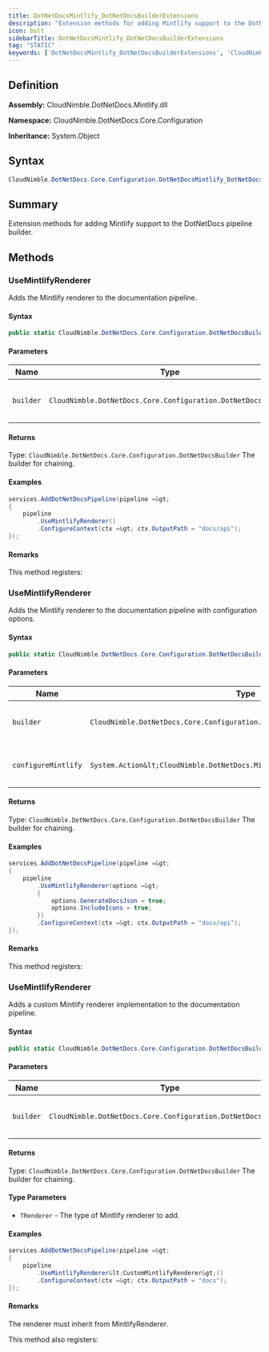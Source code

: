 ```yaml
---
title: DotNetDocsMintlify_DotNetDocsBuilderExtensions
description: "Extension methods for adding Mintlify support to the DotNetDocs pipeline builder."
icon: bolt
sidebarTitle: DotNetDocsMintlify_DotNetDocsBuilderExtensions
tag: "STATIC"
keywords: ['DotNetDocsMintlify_DotNetDocsBuilderExtensions', 'CloudNimble.DotNetDocs.Core.Configuration.DotNetDocsMintlify_DotNetDocsBuilderExtensions', 'CloudNimble.DotNetDocs.Core.Configuration', 'class', 'System.Object']
---
```


## Definition

**Assembly:** CloudNimble.DotNetDocs.Mintlify.dll

**Namespace:** CloudNimble.DotNetDocs.Core.Configuration

**Inheritance:** System.Object

## Syntax

```csharp
CloudNimble.DotNetDocs.Core.Configuration.DotNetDocsMintlify_DotNetDocsBuilderExtensions
```

## Summary

Extension methods for adding Mintlify support to the DotNetDocs pipeline builder.

## Methods

### UseMintlifyRenderer

Adds the Mintlify renderer to the documentation pipeline.

#### Syntax

```csharp
public static CloudNimble.DotNetDocs.Core.Configuration.DotNetDocsBuilder UseMintlifyRenderer(CloudNimble.DotNetDocs.Core.Configuration.DotNetDocsBuilder builder)
```

#### Parameters

| Name | Type | Description |
|------|------|-------------|
| `builder` | `CloudNimble.DotNetDocs.Core.Configuration.DotNetDocsBuilder` | The DotNetDocs pipeline builder. |

#### Returns

Type: `CloudNimble.DotNetDocs.Core.Configuration.DotNetDocsBuilder`
The builder for chaining.

#### Examples

```csharp
services.AddDotNetDocsPipeline(pipeline =&gt;
{
    pipeline
        .UseMintlifyRenderer()
        .ConfigureContext(ctx =&gt; ctx.OutputPath = "docs/api");
});
```

#### Remarks



This method registers:




### UseMintlifyRenderer

Adds the Mintlify renderer to the documentation pipeline with configuration options.

#### Syntax

```csharp
public static CloudNimble.DotNetDocs.Core.Configuration.DotNetDocsBuilder UseMintlifyRenderer(CloudNimble.DotNetDocs.Core.Configuration.DotNetDocsBuilder builder, System.Action<CloudNimble.DotNetDocs.Mintlify.MintlifyRendererOptions> configureMintlify)
```

#### Parameters

| Name | Type | Description |
|------|------|-------------|
| `builder` | `CloudNimble.DotNetDocs.Core.Configuration.DotNetDocsBuilder` | The DotNetDocs pipeline builder. |
| `configureMintlify` | `System.Action&lt;CloudNimble.DotNetDocs.Mintlify.MintlifyRendererOptions&gt;` | Action to configure Mintlify options. |

#### Returns

Type: `CloudNimble.DotNetDocs.Core.Configuration.DotNetDocsBuilder`
The builder for chaining.

#### Examples

```csharp
services.AddDotNetDocsPipeline(pipeline =&gt;
{
    pipeline
        .UseMintlifyRenderer(options =&gt;
        {
            options.GenerateDocsJson = true;
            options.IncludeIcons = true;
        })
        .ConfigureContext(ctx =&gt; ctx.OutputPath = "docs/api");
});
```

#### Remarks



This method registers:




### UseMintlifyRenderer

Adds a custom Mintlify renderer implementation to the documentation pipeline.

#### Syntax

```csharp
public static CloudNimble.DotNetDocs.Core.Configuration.DotNetDocsBuilder UseMintlifyRenderer<TRenderer>(CloudNimble.DotNetDocs.Core.Configuration.DotNetDocsBuilder builder) where TRenderer : CloudNimble.DotNetDocs.Mintlify.MintlifyRenderer
```

#### Parameters

| Name | Type | Description |
|------|------|-------------|
| `builder` | `CloudNimble.DotNetDocs.Core.Configuration.DotNetDocsBuilder` | The DotNetDocs pipeline builder. |

#### Returns

Type: `CloudNimble.DotNetDocs.Core.Configuration.DotNetDocsBuilder`
The builder for chaining.

#### Type Parameters

- `TRenderer` - The type of Mintlify renderer to add.

#### Examples

```csharp
services.AddDotNetDocsPipeline(pipeline =&gt;
{
    pipeline
        .UseMintlifyRenderer&lt;CustomMintlifyRenderer&gt;()
        .ConfigureContext(ctx =&gt; ctx.OutputPath = "docs");
});
```

#### Remarks



The renderer must inherit from MintlifyRenderer.



This method also registers:




